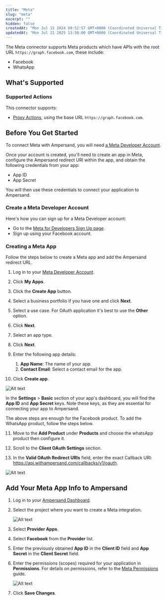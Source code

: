 ```yaml
---
title: "Meta"
slug: "meta"
excerpt: ""
hidden: false
createdAt: "Mon Jul 15 2024 09:52:57 GMT+0000 (Coordinated Universal Time)"
updatedAt: "Mon Jul 21 2025 13:50:00 GMT+0000 (Coordinated Universal Time)"
---
```


The Meta connector supports Meta products which have APIs with the root URL `https://graph.facebook.com`, these include:

- Facebook
- WhatsApp

## What's Supported

### Supported Actions

This connector supports:
- [Proxy Actions](/proxy-actions), using the base URL `https://graph.facebook.com`.

## Before You Get Started

To connect Meta with Ampersand, you will need [a Meta Developer Account](https://developers.facebook.com/).

Once your account is created, you'll need to create an app in Meta, configure the Ampersand redirect URI within the app, and obtain the following credentials from your app:

- App ID
- App Secret

You will then use these credentials to connect your application to Ampersand.

### Create a Meta Developer Account

Here's how you can sign up for a Meta Developer account:

- Go to the [Meta for Developers Sign Up page](https://developers.facebook.com/).
- Sign up using your Facebook account.

### Creating a Meta App

Follow the steps below to create a Meta app and add the Ampersand redirect URL.

1. Log in to your [Meta Developer Account](https://developers.facebook.com/).

2. Click **My Apps**.

3. Click the **Create App** button.

4. Select a business portfolio if you have one and click **Next**.

5. Select a use case. For OAuth application it's best to use the **Other** option.

6. Click **Next**.

7. Select an app type.

8. Click **Next**.

9. Enter the following app details:
   1. **App Name**: The name of your app.
   2. **Contact Email**: Select a contact email for the app.

10. Click **Create app**.

![Alt text](/images/provider-guides/e137ecd-meta1.gif)


In the **Settings** > **Basic** section of your app's dashboard, you will find the **App ID** and **App Secret** keys. Note these keys, as they are essential for connecting your app to Ampersand.

The above steps are enough for the Facebook product. To add the WhatsApp product, follow the steps below.

11. Move to the **Add Product** under **Products** and choose the whatsApp product then configure it.

12. Scroll to the **Client OAuth Settings** section.

13. In the **Valid OAuth Redirect URIs** field, enter the exact Callback URI: https://api.withampersand.com/callbacks/v1/oauth.

![Alt text](/images/provider-guides/whatsApp.gif)


## Add Your Meta App Info to Ampersand

1. Log in to your [Ampersand Dashboard](https://dashboard.withampersand.com).

2. Select the project where you want to create a Meta integration.

   ![Alt text](/images/provider-guides/dd47b7a-Ampersand.png)

3. Select **Provider Apps**.

4. Select **Facebook** from the **Provider** list.

5. Enter the previously obtained **App ID** in the **Client ID** field and **App Secret** in the **Client Secret** field.

6. Enter the permissions (scopes) required for your application in **Permissions**. For details on permissions, refer to the [Meta Permissions](https://developers.facebook.com/docs/permissions) guide.

   ![Alt text](/images/provider-guides/8e3ce39-meta2.gif)

7. Click **Save Changes**.
